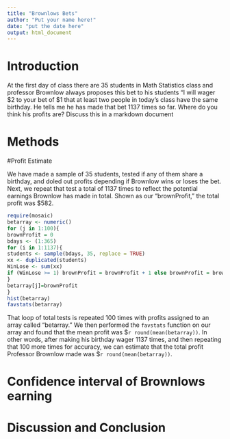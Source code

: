 ```yaml
---
title: "Brownlows Bets"
author: "Put your name here!"
date: "put the date here"
output: html_document
---
```


<!-- We recommend you use git branches -- create a separate branch for each major section i.e. Introduction, Methods, Results, Inferential Results, and Discussion and Conclusions - leave the YAML block untouched until the final merge where you put in your own name !-->

# Introduction

<!--In this section you explain what you are trying to show.  Where did the data come from?  What is the research or other question you are trying to answer?!-->

 At the first day of class there are 35 students in Math Statistics class and professor Brownlow always proposes this bet to his students "I will wager $2 to your bet of $1 that at least two people in today's class have  the same birthday.  He tells me he has made that bet 1137 times so far. Where do you think his profits are? Discuss this in a markdown document

# Methods

<!--Decide on your methods:  In this section explain the approach you will take to attack the issue --- how will you decide on a likely estimate of professor Brownlow's earnings or losses after 1137 bets. Also explain how you construct a 95% confidence interval about your estimate of his winnings !-->


#Profit Estimate

<!--Explain and display the results of your method of coming up with the estimate of professor Brownlows betting!-->
We have made a sample of 35 students, tested if any of them share a birthday, and doled out profits depending if Brownlow wins or loses the bet. Next, we repeat that test a total of 1137 times to reflect the potential earnings Brownlow has made in total. Shown as our "brownProfit," the total profit was $582. 
```r
require(mosaic)
betarray <- numeric()
for (j in 1:100){
brownProfit = 0
bdays <- (1:365)
for (i in 1:1137){
students <- sample(bdays, 35, replace = TRUE)
xx <- duplicated(students)
WinLose <- sum(xx)
if (WinLose >= 1) brownProfit = brownProfit + 1 else brownProfit = brownProfit - 2
}
betarray[j]=brownProfit
}
hist(betarray)
favstats(betarray)
```
That loop of total tests is repeated 100 times with profits assigned to an array called "betarray." We then performed the `favstats` function on our array and found that the mean profit was $`r round(mean(betarray))`. In other words, after making his birthday wager 1137 times, and then repeating that 100 more times for accuracy, we can estimate that the total profit Professor Brownlow made was $`r round(mean(betarray))`. 

# Confidence interval of Brownlows earning

<!--Explain and display your method of coming up with a 95% confidence interval of  professor Brownlows-->


# Discussion and Conclusion

<!--Discussion and conclusion here.  If professor Brownlow is consistantly making or losing money how could he change his payout so that his profits center on zero?  Also discuss what size his class should be in order to have his current scheme balance at zero profit.!-->

